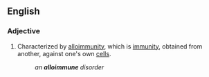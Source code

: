 ==English==

===Adjective===
{{en-adj|-}}
# {{pathology}} Characterized by [[alloimmunity]], which is [[immunity]], obtained from another, against one's own [[cell]]s.
#: ''an '''alloimmune''' disorder''